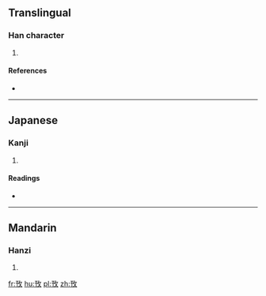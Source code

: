 {{also|牧}}
==Translingual==

===Han character===
{{Han char|rn=66|rad=攴|as=03|sn=7|four=|canj=一十人大 (MJOK), X一十人大 (XMJOK)|ids=⿰[[干]][[攵]]}}

# {{defn|Han|sort=攴03}}

====References====
* {{Han ref|kx=0468.180|dkj=13122|dj=0817.070|hdz=21449.040|uh=653C|ud=25916}}

----

==Japanese==

===Kanji===
{{ja-kanji|grade=|rs=攴03}}

# {{defn|lang=ja|sort=攴03}}

====Readings====
* {{ja-readings|on=[[かん]] (kan), [[がん]] (gan)|kun=[[もとめる]] (motomeru), [[える]] (eru), [[とめる]] (tomeru)}}

----

==Mandarin==

===Hanzi===
{{cmn-hanzi|pin=[[gān]] ([[gan1]])|wg=kan<sup>1</sup>}}

# {{defn|lang=cmn|sort=攴03}}

[[fr:攼]]
[[hu:攼]]
[[pl:攼]]
[[zh:攼]]